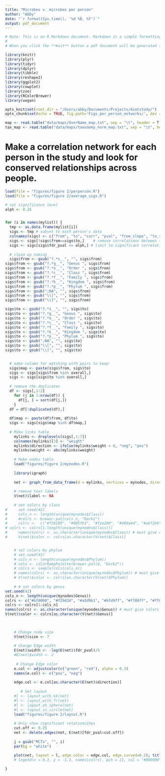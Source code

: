 ```yaml
---
title: "Microbes v. microbes per person"
author: "Abby"
date: "`r format(Sys.time(), '%d %B, %Y')`"
output: pdf_document
---
```


```r

# Note: This is an R Markdown document. Markdown is a simple formatting syntax for authoring HTML, PDF, and MS Word documents. For more details on using R Markdown see <http://rmarkdown.rstudio.com>.
# 
# When you click the **Knit** button a pdf document will be generated that includes both content as well as the output of any embedded R code chunks within the document. You need LaTex to make a pdf.

library(knitr)
library(plyr)
library(tidyr)
library(dplyr)
library(tibble)
library(reshape2)
library(ggplot2)
library(cowplot)
library(zoo)
library(RColorBrewer)
library(vegan)

opts_knit$set(root.dir = "/Users/abby/Documents/Projects/dietstudy/")
opts_chunk$set(echo = TRUE, fig.path='Figs_per_person_networks/', dev = c("png", "pdf"), dpi = 300)

```

```r
map <- read.table("data/maps/UserName_map.txt", sep = "\t", header = T, comment = "")
tax_map <- read.table("data/maps/taxonomy_norm_map.txt", sep = "\t", header = T, comment = "")
```


# Make a correlation network for each person in the study and look for conserved relationships across people.

```r

load(file = "figures/figure 2/perperson.R")
load(file = "figures/figure 2/average_sigs.R")

# set significance level
alph <- 0.25


for (i in names(mylist)) {
  tmp <- as.data.frame(mylist[i])
  sigs <- tmp # subset to each person's data
  colnames(sigs) <- c("from", "to", "corr", "pval", "from_slope", "to_slope", "fdr_pval", "sig")
  sigs <- sigs[!sigs$from==sigs$to,]    # remove correlations between same taxa
  sigs <- sigs[sigs$fdr_pval <= alph,] # limit to significant correlations
  
  # clean up naming
  sigs$from <- gsub("?.*s__", "", sigs$from)
sigs$from <- gsub("?.*g__", "Genus ", sigs$from)
sigs$from <- gsub("?.*o__", "Order ", sigs$from)
sigs$from <- gsub("?.*c__", "Class ", sigs$from)
sigs$from <- gsub("?.*f__", "Family ", sigs$from)
sigs$from <- gsub("?.*k__", "Kingdom ", sigs$from)
sigs$from <- gsub("?.*p__", "Phylum ", sigs$from)
sigs$from <- gsub(";NA", "", sigs$from)
sigs$from <- gsub("\\[", "", sigs$from)
sigs$from <- gsub("\\]", "", sigs$from)

sigs$to <- gsub("?.*s__", "", sigs$to)
sigs$to <- gsub("?.*g__", "Genus ", sigs$to)
sigs$to <- gsub("?.*o__", "Order ", sigs$to)
sigs$to <- gsub("?.*c__", "Class ", sigs$to)
sigs$to <- gsub("?.*f__", "Family ", sigs$to)
sigs$to <- gsub("?.*k__", "Kingdom ", sigs$to)
sigs$to <- gsub("?.*p__", "Phylum ", sigs$to)
sigs$to <- gsub(";NA", "", sigs$to)
sigs$to <- gsub("\\[", "", sigs$to)
sigs$to <- gsub("\\]", "", sigs$to)

  
  # make column for matching with pairs to keep
  sigs$map <- paste(sigs$from, sigs$to)
  sigs <- sigs[sigs$from %in% overall,]
  sigs <- sigs[sigs$to %in% overall,]
  
  # remove the duplicates
  df <- sigs[,1:2]
    for (j in 1:nrow(df)) {
      df[j, ] = sort(df[j,])
    }
  df = df[!duplicated(df),]
  
  df$map <- paste(df$from, df$to)
  sigs <- sigs[sigs$map %in% df$map,]
  
  # Make links table
    mylinks <- droplevels(sigs[,1:7])
    colnames(mylinks)[3] <- "weight"
    mylinks$direction <- ifelse(mylinks$weight < 0, "neg", "pos")
    mylinks$weight <- abs(mylinks$weight)
    
    # Make nodes table
    load("figures/figure 2/mynodes.R")
    
    library(igraph)
    
    net <- graph_from_data_frame(d = mylinks, vertices = mynodes, directed = F)
    
    # remove text labels
    V(net)$label <- NA
    
    # set colors by class
#     set.seed(42)
#     cols_n <- length(unique(mynodes$Class))
#     #colrs <- brewer.pal(cols_n, "Dark2")
#     colrs <-  c("#f28100", "#005fb3", "#f2e200", "#000a4d", "#e6f2b6", "#0000ff", "#0f7300", "#da79f2", "#00ff44", "#8c4662", "#66b8cc", "#d9003a")
# colrs <- colrs[1:length(unique(mynodes$Class))]
#     names(colrs) <- as.character(unique(mynodes$Class)) # must give colors names to match properly
#     V(net)$color <- colrs[as.character(V(net)$Class)]


    # set colors by phylum
    # set.seed(42)
    # cols_n <- length(unique(mynodes$Phylum))
    # cols <- colorRampPalette(brewer.pal(8, "Dark2"))
    # colrs <- sample(cols(cols_n))
    # names(colrs) <- as.character(unique(mynodes$Phylum)) # must give colors names to match properly
    # V(net)$color <- colrs[as.character(V(net)$Phylum)]
    
    # # set colors by genus
set.seed(42)
cols_n <- length(unique(mynodes$Genus))
colrs <- c("#bf0000", "#f29d3d", "#a3d9b1", "#bfd9ff", "#f780ff", "#ff0000", "#ffe1bf", "#00d957", "#0020f2", "#e60099", "#730f00", "#7f6600", "#336655", "#293aa6", "#a6538a", "#8c4f46", "#e5c339", "#00ffcc", "#333a66", "#40202d", "#f29979", "#fbffbf", "#00b3a7", "#8091ff", "#cc335c", "#594943", "#a3d936", "#003033", "#300059", "#400009", "#cc5200", "#354020", "#39c3e6", "#cbace6", "#d9a3aa", "#7f5940", "#6a8040", "#006fa6", "#cc00ff", "#402910", "#0a4d00", "#566573", "#83008c")
colrs <- colrs[1:cols_n]
names(colrs) <- as.character(unique(mynodes$Genus)) # must give colors names to match properly
V(net)$color <- colrs[as.character(V(net)$Genus)]

    
    
    # Change node size
    V(net)$size <- 7
    
    # Change Edge width
    E(net)$width <- -log(E(net)$fdr_pval)/5
    #E(net)$width <- 2
    
     # Change Edge color
    e.col <- adjustcolor(c("green", "red"), alpha = 0.3)
    names(e.col) <- c("pos", "neg")
    
    edge.col <- e.col[as.character(E(net)$direction)]
    
       # Set layout
    #l <- layout_with_kk(net)
    #l <- layout_with_fr(net)
    #l <- layout_on_sphere(net)
    #l <- layout_in_circle(net)
    load("figures/figure 2/layout.R")
    
    # Only show significant relationsihps
    cut.off <- 0.25 
    net <- delete.edges(net, E(net)[fdr_pval>cut.off])
    
    j = gsub("MCTs", "", i)
    par(bg = "white")
   
    plot(net, layout = l, edge.color = edge.col, edge.curved=0.2); title(main = j, cex.main = 5, line = -1) 
    # legend(x = 0.3, y = -1.3, names(colrs), pch = 21, col = "#000000", pt.bg = colrs, pt.cex = 2, cex = 0.8, ncol=2)

}

```
